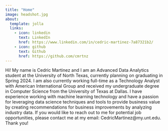 ```yaml
---
title: "Home"
image: headshot.jpg
about:
  template: jolla
  links:
    - icon: linkedin
      text: LinkedIn
      href: https://www.linkedin.com/in/cedric-martinez-7a87321b2/
    - icon: github
      text: Github
      href: https://github.com/cmrtnz
---
```


Hi! My name is Cedric Martinez and I am an Advanced Data Analytics student at the University of North Texas, currently planning on graduating in Spring 2024. I am also currently working full-time as a Technology Analyst with American International Group and received my undergraduate degree in Computer Science from the University of Texas at Dallas. I have experience working with machine learning technology and have a passion for leveraging data science techniques and tools to provide business value by creating recommendations for business improvements by analyzing industry data. If you would like to reach out to me for potential job opportunities, please contact me at my email: CedricMartinez\@my.unt.edu. Thank you!
